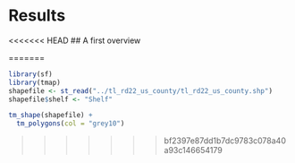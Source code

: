 # Results

<<<<<<< HEAD
## A first overview






=======
```r
library(sf)
library(tmap)
shapefile <- st_read("../tl_rd22_us_county/tl_rd22_us_county.shp")
shapefile$shelf <- "Shelf"
```

```r
tm_shape(shapefile) +
  tm_polygons(col = "grey10")
```
>>>>>>> bf2397e87dd1b7dc9783c078a40a93c146654179
